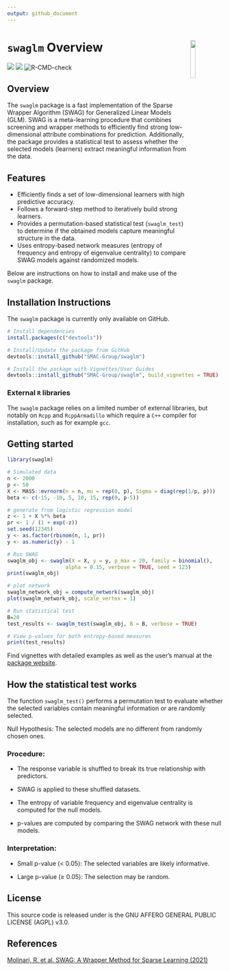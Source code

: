 ```yaml
---
output: github_document
---
```


# `swaglm` Overview <img src="man/figures/logo.png" align="right" style="width: 15%; height: 15%"/>

<!-- badges: start  -->
![](https://img.shields.io/github/last-commit/SMAC-Group/swaglm) 
[<img src="https://s-a.github.io/license/img/agpl-3.0.svg" />](https://s-a.github.io/license/?license=agpl-3.0&fullname=Stephan%20Ahlf&year=2015&profile=https://github.com/s-a&projectUrl=https://github.com/s-a/license&projectName=License%20Demo "")
![R-CMD-check](https://github.com/SMAC-Group/swaglm/actions/workflows/R-CMD-check.yaml/badge.svg)
<!-- badges: end -->




## Overview
The `swaglm` package is a fast implementation of the Sparse Wrapper Algorithm (SWAG) for Generalized Linear Models (GLM). SWAG is a meta-learning procedure that combines screening and wrapper methods to efficiently find strong low-dimensional attribute combinations for prediction. Additionally, the package provides a statistical test to assess whether the selected models (learners) extract meaningful information from the data.

## Features
- Efficiently finds a set of low-dimensional learners with high predictive accuracy.
- Follows a forward-step method to iteratively build strong learners.
- Provides a permutation-based statistical test (`swaglm_test`) to determine if the obtained models capture meaningful structure in the data.
- Uses entropy-based network measures (entropy of frequency and entropy of eigenvalue centrality) to compare SWAG models against randomized models.

Below are instructions on how to install and make use of the `swaglm` package.

## Installation Instructions

The `swaglm` package is currently only available on  GitHub.

``` r
# Install dependencies
install.packages(c("devtools"))

# Install/Update the package from GitHub
devtools::install_github("SMAC-Group/swaglm")

# Install the package with Vignettes/User Guides 
devtools::install_github("SMAC-Group/swaglm", build_vignettes = TRUE)
```


### External `R` libraries

The `swaglm` package relies on a limited number of external libraries, but notably on `Rcpp` and `RcppArmadillo` which require a `C++` compiler for installation, such as for example `gcc`.




## Getting started

```r
library(swaglm)
```


```r
# Simulated data
n <- 2000
p <- 50
X <- MASS::mvrnorm(n = n, mu = rep(0, p), Sigma = diag(rep(1/p, p)))
beta <- c(-15, -10, 5, 10, 15, rep(0, p-5))

# generate from logistic regression model
z <- 1 + X %*% beta
pr <- 1 / (1 + exp(-z))
set.seed(12345)
y <- as.factor(rbinom(n, 1, pr))
y <- as.numeric(y) - 1

# Run SWAG
swaglm_obj <- swaglm(X = X, y = y, p_max = 20, family = binomial(),
                   alpha = 0.15, verbose = TRUE, seed = 123)
print(swaglm_obj)

# plot network
swaglm_network_obj = compute_network(swaglm_obj)
plot(swaglm_network_obj, scale_vertex = 1)

# Run statistical test
B=20
test_results <- swaglm_test(swaglm_obj, B = B, verbose = TRUE)

# View p-values for both entropy-based measures
print(test_results)
```


Find vignettes with detailed examples as well as the user's manual at the [package website](https://smac-group.github.io/swaglm/index.html).


## How the statistical test works

The function `swaglm_test()` performs a permutation test to evaluate whether the selected variables contain meaningful information or are randomly selected.

Null Hypothesis: The selected models are no different from randomly chosen ones.

### Procedure:

- The response variable is shuffled to break its true relationship with predictors.

- SWAG is applied to these shuffled datasets.

- The entropy of variable frequency and eigenvalue centrality is computed for the null models.

- p-values are computed by comparing the SWAG network with these null models.

### Interpretation:

- Small p-value (< 0.05): The selected variables are likely informative.

- Large p-value (≥ 0.05): The selection may be random.


## License

This source code is released under is the GNU AFFERO GENERAL PUBLIC LICENSE (AGPL) v3.0. 

## References

[Molinari, R. et al. SWAG: A Wrapper Method for Sparse Learning (2021) ](https://arxiv.org/abs/2006.12837)



